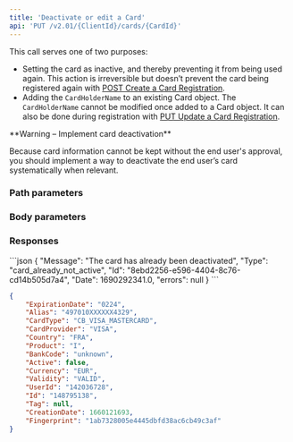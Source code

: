 ```yaml
---
title: 'Deactivate or edit a Card'  
api: 'PUT /v2.01/{ClientId}/cards/{CardId}'  
---
```




This call serves one of two purposes:

- Setting the card as inactive, and thereby preventing it from being used again. This action is irreversible but doesn’t prevent the card being registered again with <a href="/api-reference/card-registrations/create-card-registration">POST Create a Card Registration</a>.
- Adding the `CardHolderName` to an existing Card object. The `CardHolderName` cannot be modified once added to a Card object. It can also be done during registration with <a href="/api-reference/card-registrations/update-card-registration">PUT Update a Card Registration</a>.

<Warning>  
**Warning – Implement card deactivation** 
  
Because card information cannot be kept without the end user's approval, you should implement a way to deactivate the end user’s card systematically when relevant.  
</Warning>  

### Path parameters  

<CardId1 />  

### Body parameters  

<Active1 />  

<CardHolderName1 />

### Responses  

<Accordion title="200">  

<ExpirationDate1Response />  

<AliasResponse />  

<CardType1Response />  

<CardProviderResponse />  

<Country4Response />  

<ProductResponse />  

<BankCodeResponse />  

<Active2Response />  

<Currency2Response />  

<ValidityResponse />  

<UserIdResponse />  

<Id4Response />  

<Tag6Response />  

<FingerprintResponse />

<CardHolderNameResponse/>

</Accordion>

<Accordion title="400 - Card is already deactivated">
```json
{
    "Message": "The card has already been deactivated",
    "Type": "card_already_not_active",
    "Id": "8ebd2256-e596-4404-8c76-cd14b505d7a4",
    "Date": 1690292341.0,
    "errors": null
}  
 ```  
</Accordion>  

<ResponseExample>  

```json 200  
{
    "ExpirationDate": "0224",
    "Alias": "497010XXXXXX4329",
    "CardType": "CB_VISA_MASTERCARD",
    "CardProvider": "VISA",
    "Country": "FRA",
    "Product": "I",
    "BankCode": "unknown",
    "Active": false,
    "Currency": "EUR",
    "Validity": "VALID",
    "UserId": "142036728",
    "Id": "148795138",
    "Tag": null,
    "CreationDate": 1660121693,
    "Fingerprint": "1ab7328005e4445dbfd38ac6cb49c3af"
}  
 ```  


</ResponseExample>  

<RequestExample>  
    <RestDeactivateCard />
    <PhpDeactivateCard />
    <NodeDeactivateCard />
    <RubyDeactivateCard />
    <PythonDeactivateCard />
</RequestExample>
